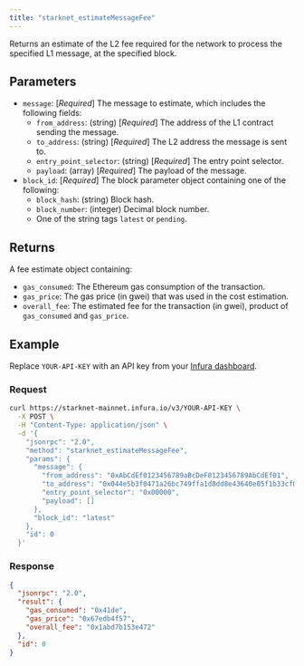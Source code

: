 ```yaml
---
title: "starknet_estimateMessageFee"
---
```



Returns an estimate of the L2 fee required for the network to process the specified L1 message, at
the specified block.

## Parameters

- `message`: [*Required*] The message to estimate, which includes the following fields:
  - `from_address`: (string) [*Required*] The address of the L1 contract sending the message.
  - `to_address`: (string) [*Required*] The L2 address the message is sent to.
  - `entry_point_selector`:  (string) [*Required*] The entry point selector.
  - `payload`: (array) [*Required*] The payload of the message.
- `block_id`: [*Required*] The block parameter object containing one of the following:
  - `block_hash`: (string) Block hash.
  - `block_number`: (integer) Decimal block number.
  - One of the string tags `latest` or `pending`.

## Returns

A fee estimate object containing:

- `gas_consumed`: The Ethereum gas consumption of the transaction.
- `gas_price`: The gas price (in gwei) that was used in the cost estimation.
- `overall_fee`: The estimated fee for the transaction (in gwei), product of `gas_consumed` and `gas_price`.


## Example

Replace `YOUR-API-KEY` with an API key from your [Infura dashboard](https://infura.io/dashboard).

### Request

<Tabs>
<TabItem value="cURL">

```bash
curl https://starknet-mainnet.infura.io/v3/YOUR-API-KEY \
  -X POST \
  -H "Content-Type: application/json" \
  -d '{
    "jsonrpc": "2.0",
    "method": "starknet_estimateMessageFee",
    "params": {
      "message": {
        "from_address": "0xAbCdEf0123456789aBcDeF0123456789AbCdEf01",
        "to_address": "0x044e5b3f0471a26bc749ffa1d8dd8e43640e05f1b33cf05cef6adee6f5b1b4cf",
        "entry_point_selector": "0x00000",
        "payload": []
      },
      "block_id": "latest"
    },
    "id": 0
  }'
```

</TabItem>
</Tabs>

### Response

<Tabs>
<TabItem value="JSON">

```json
{
  "jsonrpc": "2.0",
  "result": {
    "gas_consumed": "0x41de",
    "gas_price": "0x67edb4f57",
    "overall_fee": "0x1abd7b153e472"
  },
  "id": 0
}
```

</TabItem>
</Tabs>
